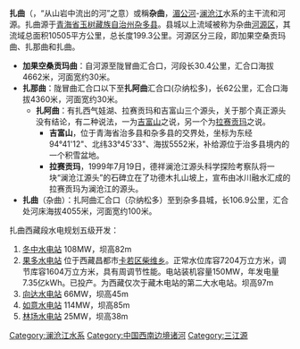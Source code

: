 '''扎曲'''（{{bo|z=རྫ་ཆུ|w=rdza chu}}，“从山岩中流出的河”之意）或稱'''杂曲'''，[[湄公河|湄公河]]-[[澜沧江|澜沧江]]水系的主干流和河源。扎曲源于[[青海|青海省]][[玉树|玉树藏族自治州]][[杂多县|杂多县]]。县城以上流域被称为杂曲[[河源_(河流)|河源区]]，其流域总面积10505平方公里，总长度199.3公里。河源区分三段，即加果空桑贡玛曲、扎那曲和扎曲。
*'''加果空桑贡玛曲'''：自河源至陇冒曲汇合口，河段长30.4公里，汇合口海拔4662米，河面宽约30米。
*'''扎那曲'''：陇冒曲汇合口以下至'''扎阿曲'''汇合口(尕纳松多)，长62公里，汇合口海拔4360米，河面宽约30米。
**'''扎阿曲'''：有扎西气娃湖、拉赛贡玛和吉富山三个源头，关于那个真正源头没有结论，有二种说法，一为[[吉富山|吉富山]]之说，另一个为[[拉赛贡玛|拉赛贡玛]]之说。
***'''吉富山'''，位于青海省治多县和杂多县的交界处，坐标为东经94°41'12"、北纬33°45'33"、海拔5552米，补给源位于治多县境内的一个积雪盆地。
***'''拉赛贡玛'''，1999年7月19日，德祥澜沧江源头科学探险考察队将一块“澜沧江源头”的石碑立在了功德木扎山坡上，宣布由冰川融水汇成的拉赛贡玛为澜沧江的源头。
*'''扎曲'''（杂曲）：扎阿曲汇合口（尕纳松多）至到杂多县城，长106.9公里，汇合处河床海拔4055米，河面宽约100米。

扎曲西藏段水电规划五级开发：
# [[冬中水电站|冬中水电站]] 108MW，坝高82m
# [[果多水电站|果多水电站]] 位于西藏昌都市[[卡若区|卡若区]][[柴维乡|柴维乡]]。正常水位库容7204万立方米，调节库容1604万立方米，具有周调节性能。电站装机容量150MW，年发电量7.35亿kWh。已投产。为西藏仅次于藏木电站的第二大水电站。坝高97m 
# [[向达水电站|向达水电站]] 66MW，坝高45m
# [[如意水电站|如意水电站]] 114MW，坝高85m
# [[林场水电站|林场水电站]] 25MW，坝高38m
[[Category:澜沧江水系|Category:澜沧江水系]]
[[Category:中国西南边境诸河|Category:中国西南边境诸河]]
[[Category:三江源|Category:三江源]]
{{西南边境诸河}}